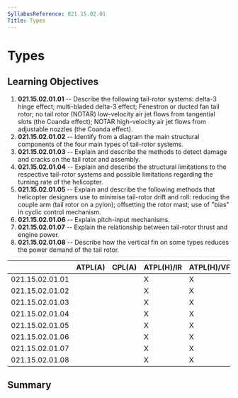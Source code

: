 ```yaml
---
SyllabusReference: 021.15.02.01
Title: Types
---
```


# Types

## Learning Objectives

1.  **021.15.02.01.01** -- Describe the following tail-rotor systems: delta-3
    hinge effect; multi-bladed delta-3 effect; Fenestron or ducted fan tail
    rotor; no tail rotor (NOTAR) low-velocity air jet flows from tangential slots
    (the Coanda effect); NOTAR high-velocity air jet flows from adjustable
    nozzles (the Coanda effect).
2.  **021.15.02.01.02** -- Identify from a diagram the main structural components
    of the four main types of tail-rotor systems.
3.  **021.15.02.01.03** -- Explain and describe the methods to detect damage and
    cracks on the tail rotor and assembly.
4.  **021.15.02.01.04** -- Explain and describe the structural limitations to the
    respective tail-rotor systems and possible limitations regarding the turning
    rate of the helicopter.
5.  **021.15.02.01.05** -- Explain and describe the following methods that
    helicopter designers use to minimise tail-rotor drift and roll: reducing the
    couple arm (tail rotor on a pylon); offsetting the rotor mast; use of "bias"
    in cyclic control mechanism.
6.  **021.15.02.01.06** -- Explain pitch-input mechanisms.
7.  **021.15.02.01.07** -- Explain the relationship between tail-rotor thrust and
    engine power.
8.  **021.15.02.01.08** -- Describe how the vertical fin on some types reduces
    the power demand of the tail rotor.

|                 | ATPL(A) | CPL(A) | ATPL(H)/IR | ATPL(H)/VFR | CPL(H) | IR  | CBIR(A) |
| --------------- | ------- | ------ | ---------- | ----------- | ------ | --- | ------- |
| 021.15.02.01.01 |         |        | X          | X           | X      |     |         |
| 021.15.02.01.02 |         |        | X          | X           | X      |     |         |
| 021.15.02.01.03 |         |        | X          | X           | X      |     |         |
| 021.15.02.01.04 |         |        | X          | X           | X      |     |         |
| 021.15.02.01.05 |         |        | X          | X           | X      |     |         |
| 021.15.02.01.06 |         |        | X          | X           | X      |     |         |
| 021.15.02.01.07 |         |        | X          | X           | X      |     |         |
| 021.15.02.01.08 |         |        | X          | X           | X      |     |         |

## Summary
